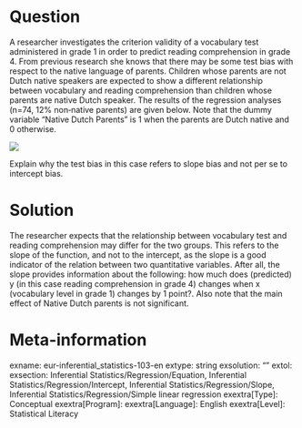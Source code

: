 
Question
========
A researcher investigates the criterion validity of a vocabulary test administered in grade 1 in order to predict reading comprehension in grade 4. From previous research she knows that there may be some test bias with respect to the native language of parents. Children whose parents are not Dutch native speakers are expected to show a different relationship between vocabulary and reading comprehension than children whose parents are native Dutch speaker. The results of the regression analyses (n=74, 12% non‐native parents) are given below. Note that the dummy variable “Native Dutch Parents” is 1 when the parents are Dutch native and 0 otherwise.

![](eur-inferential-103-en-img103.png)

Explain why the test bias in this case refers to slope bias and not per se to intercept bias.


Solution
========
The researcher expects that the relationship between vocabulary test and reading comprehension may differ for the two groups. This refers to the slope of the function, and not to the intercept, as the slope is a good indicator of the relation between two quantitative variables. After all, the slope provides information about the following: how much does (predicted) y (in this case reading comprehension in grade 4) changes when x (vocabulary level in grade 1) changes by 1 point?. Also note that the main effect of Native Dutch parents is not significant.


Meta-information
================
exname: eur-inferential_statistics-103-en
extype: string
exsolution: ""
extol: 
exsection: Inferential Statistics/Regression/Equation, Inferential Statistics/Regression/Intercept, Inferential Statistics/Regression/Slope, Inferential Statistics/Regression/Simple linear regression
exextra[Type]: Conceptual
exextra[Program]: 
exextra[Language]: English
exextra[Level]: Statistical Literacy
